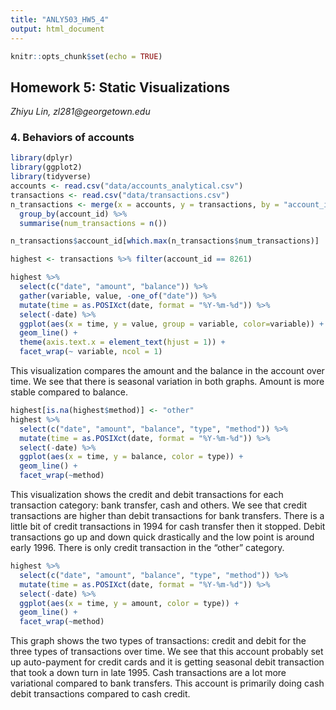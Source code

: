 ```yaml
---
title: "ANLY503_HW5_4"
output: html_document
---
```


```r
knitr::opts_chunk$set(echo = TRUE)
```

## Homework 5: Static Visualizations
*Zhiyu Lin, zl281@georgetown.edu*

### 4. Behaviors of accounts

```r
library(dplyr)
library(ggplot2)
library(tidyverse)
accounts <- read.csv("data/accounts_analytical.csv")
transactions <- read.csv("data/transactions.csv")
n_transactions <- merge(x = accounts, y = transactions, by = "account_id", all.x = TRUE) %>%
  group_by(account_id) %>%
  summarise(num_transactions = n())
```

```r
n_transactions$account_id[which.max(n_transactions$num_transactions)]
```

```r
highest <- transactions %>% filter(account_id == 8261)
```

```r
highest %>%
  select(c("date", "amount", "balance")) %>%
  gather(variable, value, -one_of("date")) %>%
  mutate(time = as.POSIXct(date, format = "%Y-%m-%d")) %>%
  select(-date) %>%
  ggplot(aes(x = time, y = value, group = variable, color=variable)) +
  geom_line() +
  theme(axis.text.x = element_text(hjust = 1)) + 
  facet_wrap(~ variable, ncol = 1)
```

This visualization compares the amount and the balance in the account over time. We see that there is seasonal variation in both graphs. Amount is more stable compared to balance. 

```r
highest[is.na(highest$method)] <- "other"
highest %>%
  select(c("date", "amount", "balance", "type", "method")) %>%
  mutate(time = as.POSIXct(date, format = "%Y-%m-%d")) %>%
  select(-date) %>%
  ggplot(aes(x = time, y = balance, color = type)) +
  geom_line() +
  facet_wrap(~method)
```

This visualization shows the credit and debit transactions for each transaction category: bank transfer, cash and others. We see that credit transactions are higher than debit transactions for bank transfers. There is a little bit of credit transactions in 1994 for cash transfer then it stopped. Debit transactions go up and down quick drastically and the low point is around early 1996. There is only credit transaction in the "other" category.

```r
highest %>%
  select(c("date", "amount", "balance", "type", "method")) %>%
  mutate(time = as.POSIXct(date, format = "%Y-%m-%d")) %>%
  select(-date) %>%
  ggplot(aes(x = time, y = amount, color = type)) +
  geom_line() +
  facet_wrap(~method)
```

This graph shows the two types of transactions: credit and debit for the three types of transactions over time. We see that this account probably set up auto-payment for credit cards and it is getting seasonal debit transaction that took a down turn in late 1995. Cash transactions are a lot more variational compared to bank transfers. This account is primarily doing cash debit transactions compared to cash credit. 